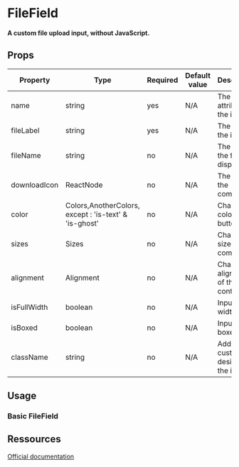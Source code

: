 
<Meta title="Form/FileField" />

# FileField

**A custom file upload input, without JavaScript.**

## Props

| Property     | Type                                                  | Required | Default value | Description                         |
| ------------ | ----------------------------------------------------- | -------- | ------------- | ----------------------------------- |
| name         | string                                                | yes      | N/A           | The name attribute of the input     |
| fileLabel    | string                                                | yes      | N/A           | The label of the input              |
| fileName     | string                                                | no       | N/A           | The label of the file to display    |
| downloadIcon | ReactNode                                             | no       | N/A           | The icon of the component           |
| color        | Colors,AnotherColors, except : 'is-text' & 'is-ghost' | no       | N/A           | Change the color of the button      |
| sizes        | Sizes                                                 | no       | N/A           | Change the size of the component    |
| alignment    | Alignment                                             | no       | N/A           | Change the alignment of the content |
| isFullWidth  | boolean                                               | no       | N/A           | Input is full width                 |
| isBoxed      | boolean                                               | no       | N/A           | Input is boxed                      |
| className    | string                                                | no       | N/A           | Add custom design to the input      |

## Usage

### Basic FileField

<Canvas>
  <Story id="form-filefield--basic-file-field" name="BasicFileField" />
</Canvas>

<Canvas>
  <Story id="form-filefield--custom-icon-file-field" name="CustomIconFileField" />
</Canvas>

<Canvas>
  <Story id="form-filefield--file-field-with-file-name" name="FileFieldWithFileName" />
</Canvas>

## Ressources

[Official documentation](https://bulma.io/documentation/form/file)
